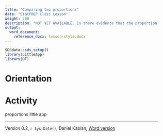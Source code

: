 ```yaml
---
title: "Comparing two proportions"
date: "StatPREP Class Lesson"
weight: 500
description: "NOT YET AVAILABLE. Is there evidence that the proportion of a given outcome is different among explanatory groups?"
output:
  word_document:
    reference_docx: lesson-style.docx
---
```




```r
SDSdata::sds_setup()
library(LittleApp)
library(DT)
```

# Orientation


 
# Activity

proportions little app



----------------------

Version 0.2, `r Sys.Date()`, Daniel Kaplan, [Word version](`r paste0("/word-versions/",tools::file_path_sans_ext(knitr::current_input()), ".docx")`) 
